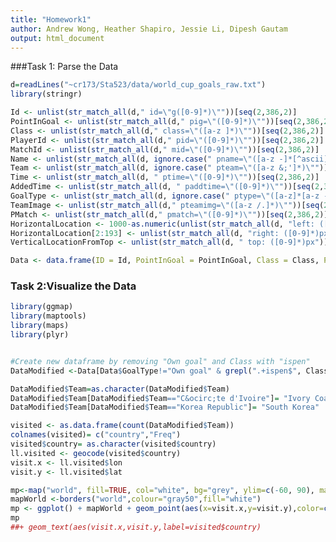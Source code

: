 ```yaml
---
title: "Homework1"
author: Andrew Wong, Heather Shapiro, Jessie Li, Dipesh Gautam
output: html_document
---
```


###Task 1: Parse the Data
```r
d=readLines("~cr173/Sta523/data/world_cup_goals_raw.txt")
library(stringr)

Id <- unlist(str_match_all(d," id=\"g([0-9]*)\""))[seq(2,386,2)]
PointInGoal <- unlist(str_match_all(d," pig=\"([0-9]*)\""))[seq(2,386,2)]
Class <- unlist(str_match_all(d," class=\"([a-z ]*)\""))[seq(2,386,2)]
PlayerId <- unlist(str_match_all(d," pid=\"([0-9]*)\""))[seq(2,386,2)]
MatchId <- unlist(str_match_all(d," mid=\"([0-9]*)\""))[seq(2,386,2)]
Name <- unlist(str_match_all(d, ignore.case(" pname=\"([a-z -]*[^ascii]*[a-z -&;'?]*)\"")))[seq(2,386,2)]
Team <- unlist(str_match_all(d, ignore.case(" pteam=\"([a-z &;']*)\"")))[seq(2,386,2)] 
Time <- unlist(str_match_all(d, " ptime=\"([0-9]*)\""))[seq(2,386,2)]
AddedTime <- unlist(str_match_all(d, " paddtime=\"([0-9]*)\""))[seq(2,386,2)]
GoalType <- unlist(str_match_all(d, ignore.case(" ptype=\"([a-z]*[a-z -]*)\"")))[seq(2,386,2)]
TeamImage <- unlist(str_match_all(d," pteamimg=\"([a-z /.]*)\""))[seq(2,386,2)]
PMatch <- unlist(str_match_all(d," pmatch=\"([0-9]*)\""))[seq(2,386,2)]
HorizontalLocation <- 1000-as.numeric(unlist(str_match_all(d, "left: ([0-9]*)px"))[seq(2,386,2)])
HorizontalLocation[2:193] <- unlist(str_match_all(d, "right: ([0-9]*)px"))[seq(2,384,2)]
VerticalLocationFromTop <- unlist(str_match_all(d, " top: ([0-9]*)px"))[seq(2,386,2)]

Data <- data.frame(ID = Id, PointInGoal = PointInGoal, Class = Class, PlayerId=PlayerId, MatchId=MatchId, Name= Name, Team=Team, Time=Time, AddedTime=AddedTime, GoalType=GoalType, TeamImage=TeamImage, PMatch=PMatch, HorizontalLocation=HorizontalLocation, VerticalLocationFromTop=VerticalLocationFromTop) 
```

### Task 2:Visualize the Data
```r
library(ggmap)
library(maptools)
library(maps)
library(plyr)


#Create new dataframe by removing "Own goal" and Class with "ispen"
DataModified <-Data[Data$GoalType!="Own goal" & grepl(".+ispen$", Class)==FALSE, ]

DataModified$Team=as.character(DataModified$Team)
DataModified$Team[DataModified$Team=="C&ocirc;te d'Ivoire"]= "Ivory Coast"
DataModified$Team[DataModified$Team=="Korea Republic"]= "South Korea"

visited <- as.data.frame(count(DataModified$Team))
colnames(visited)= c("country","Freq")
visited$country= as.character(visited$country)
ll.visited <- geocode(visited$country)
visit.x <- ll.visited$lon
visit.y <- ll.visited$lat

mp<-map("world", fill=TRUE, col="white", bg="grey", ylim=c(-60, 90), mar=c(0,0,0,0))
mapWorld <-borders("world",colour="gray50",fill="white")
mp <- ggplot() + mapWorld + geom_point(aes(x=visit.x,y=visit.y),color=c(2:33),pch=16,size=0.9*visited$Freq, alpha= I(0.6))
mp
##+ geom_text(aes(visit.x,visit.y,label=visited$country)
```

